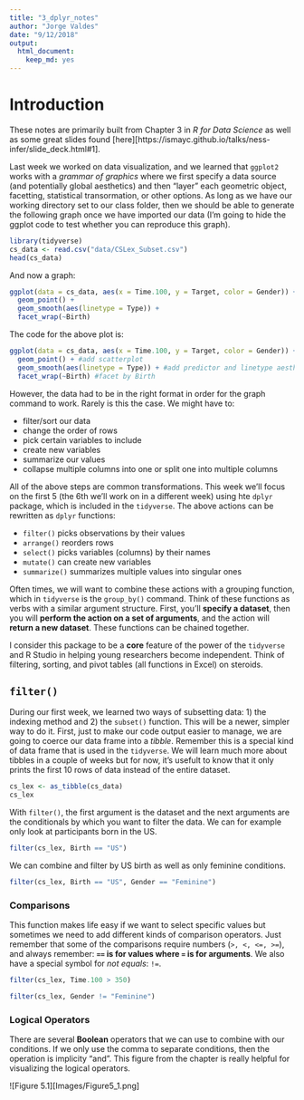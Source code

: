 ```yaml
---
title: "3_dplyr_notes"
author: "Jorge Valdes"
date: "9/12/2018"
output: 
  html_document: 
    keep_md: yes
---
```


# Introduction

These notes are primarily built from Chapter 3 in _R for Data Science_ as well as some great slides found [here][https://ismayc.github.io/talks/ness-infer/slide_deck.html#1].

Last week we worked on data visualization, and we learned that `ggplot2` works with a _grammar of graphics_ where we first specify a data source (and potentially global aesthetics) and then "layer" each geometric object, facetting, statistical transormation, or other options. As long as we have our working directory set to our class folder, then we should be able to generate the following graph once we have imported our data (I'm going to hide the ggplot code to test whether you can reproduce this graph).

```r
library(tidyverse)
cs_data <- read.csv("data/CSLex_Subset.csv")
head(cs_data)
```

And now a graph:
```r
ggplot(data = cs_data, aes(x = Time.100, y = Target, color = Gender)) +
  geom_point() +
  geom_smooth(aes(linetype = Type)) +
  facet_wrap(~Birth)
```

The code for the above plot is:

```r
ggplot(data = cs_data, aes(x = Time.100, y = Target, color = Gender)) + #data source and global aesthetics
  geom_point() + #add scatterplot
  geom_smooth(aes(linetype = Type)) + #add predictor and linetype aesthetic
  facet_wrap(~Birth) #facet by Birth
```

However, the data had to be in the right format in order for the graph command to work. Rarely is this the case. We might have to:

* filter/sort our data
* change the order of rows
* pick certain variables to include
* create new variables
* summarize our values
* collapse multiple columns into one or split one into multiple columns

All of the above steps are common transformations. This week we'll focus on the first 5 (the 6th we'll work on in a different week) using hte `dplyr` package, which is included in the `tidyverse`. The above actions can be rewritten as `dplyr` functions:

* `filter()` picks observations by their values
* `arrange()` reorders rows
* `select()` picks variables (columns) by their names
* `mutate()` can create new variables 
* `summarize()` summarizes multiple values into singular ones

Often times, we will want to combine these actions with a grouping function, which in `tidyverse` is the `group_by()` command. Think of these functions as verbs with a similar argument structure. First, you'll **specify a dataset**, then you will **perform the action on a set of arguments**, and the action will **return a new dataset**. These functions can be chained together. 

I consider this package to be a **core** feature of the power of the `tidyverse` and R Studio in helping young researchers become independent. Think of filtering, sorting, and pivot tables (all functions in Excel) on steroids. 

## `filter()`

During our first week, we learned two ways of subsetting data: 1) the indexing method and 2) the `subset()` function. This will be a newer, simpler way to do it. First, just to make our code output easier to manage, we are going to coerce our data frame into a _tibble_. Remember this is a special kind of data frame that is used in the `tidyverse`. We will learn much more about tibbles in a couple of weeks but for now, it's usefult to know that it only prints the first 10 rows of data instead of the entire dataset. 

```r
cs_lex <- as_tibble(cs_data)
cs_lex
```

With `filter()`, the first argument is the dataset and the next arguments are the conditionals by which you want to filter the data. We can for example only look at participants born in the US.

```r
filter(cs_lex, Birth == "US")
```

We can combine and filter by US birth as well as only feminine conditions.

```r
filter(cs_lex, Birth == "US", Gender == "Feminine")
```

### Comparisons
This function makes life easy if we want to select specific values but sometimes we need to add different kinds of comparison operators. Just remember that some of the comparisons require numbers (`>, <, <=, >=`), and always remember: **`==` is for values where `=` is for arguments**. We also have a special symbol for _not equals_: `!=`. 

```r
filter(cs_lex, Time.100 > 350)
```
```r
filter(cs_lex, Gender != "Feminine")
```

### Logical Operators
There are several **Boolean** operators that we can use to combine with our conditions. If we only use the comma to separate conditions, then the operation is implicity "and". This figure from the chapter is really helpful for visualizing the logical operators. 

![Figure 5.1][Images/Figure5_1.png]


